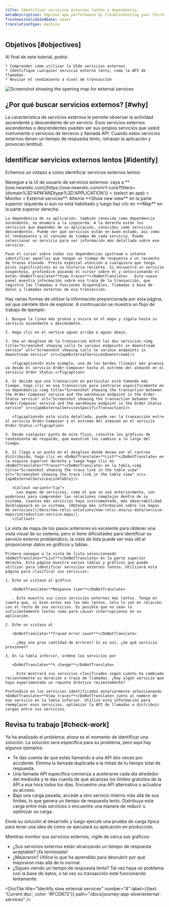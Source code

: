 ```yaml
---
title: Identificar servicios externos lentos y dependencia.
metaDescription: Improve app performance by troubleshooting your third party services with the New Relic external services UI.
freshnessValidatedDate: never
translationType: machine
---
```






## Objetivos [#objectives]

<SideBySide>
  <Side>
    Al final de este tutorial, podrá:

    * Comprender cómo utilizar la UIde servicios externos
    * Identifique cualquier servicio externo lento, como la API de llamadas.
    * Revisar el rendimiento a nivel de transacción
  </Side>

  <Side>
    <img
      title="Screenshot showing the opening map for external services"
      alt="Screenshot showing the opening map for external services"
      src={apmExternalServiceIntro}
      style={{ maxWidth: '50%' }}
    />
  </Side>
</SideBySide>

## ¿Por qué buscar servicios externos? [#why]

La característica de servicios externos le permite observar la actividad ascendente y descendente de un servicio. Esos servicios externos ascendentes o descendentes pueden ser sus propios servicios que usted instrumente o servicios de terceros y llamada API. Cuando estos servicios externos tienen un tiempo de respuesta lento, retrasan la aplicación y provocan lentitud.

## Identificar servicios externos lentos [#identify]

Echemos un vistazo a cómo identificar servicios externos lentos:

<Steps>
  <Step>
    Navegue a la UI de usuario de servicios externos: vaya a <DoNotTranslate>**[one.newrelic.com](https://one.newrelic.com/nr1-core?filters=(domain%3D'APM'ANDtype%3D'APPLICATION')) > (select an app) > Monitor > External services**</DoNotTranslate>. Alterna <DoNotTranslate>**Show new view**</DoNotTranslate> en la parte superior izquierda si aún no está habilitado y luego haz clic en <DoNotTranslate>**Map**</DoNotTranslate> en la parte superior derecha.

    La dependencia de su aplicación, también conocida como dependencia ascendente, se enumera a la izquierda. A la derecha están los servicios que dependen de su aplicación, conocidos como servicios descendentes. Puede ver qué servicios están en buen estado, así como el rendimiento y el consumo de tiempo de cada servicio. Puede seleccionar un servicio para ver información más detallada sobre ese servicio.

    Pase el cursor sobre todas sus dependencias upstream e intente identificar aquellas que tengan un tiempo de respuesta o un recuento de trazas elevado. Preste especial atención a cualquiera que tenga picos significativos en su historia reciente. Si encuentra un servicio sospechoso, profundice pasando el cursor sobre él y seleccionando el botón <DoNotTranslate>**View traces**</DoNotTranslate> . Este nuevo panel muestra información sobre esa traza de la transacción, que registra las llamadas a funciones disponibles, llamadas a base de datos y llamadas externas de esa transacción.
  </Step>

  <Step>
    Hay varias formas de utilizar la información proporcionada por esta página, así que siéntete libre de explorar. A continuación se muestra un flujo de trabajo de ejemplo:

    1. Busque la línea más gruesa y oscura en el mapa y sígala hasta su servicio ascendente o descendente.

    2. Haga clic en el vértice aguas arriba o aguas abajo.

    3. Vea un desglose de la transacción entre los dos servicios.<img title="Screenshot showing calls to various endpoints in downstream service" alt="Screenshot showing calls to various endpoints in downstream service" src={apmExternalServicesDownstream}/>

       <figcaption>En este ejemplo, uno de los bordes (líneas) más gruesos va desde el servicio Order-Composer hasta el extremo del almacén en el servicio Order Status.</figcaption>

    4. Si decide que una transacción en particular está tomando más tiempo, haga clic en esa transacción para centrarse específicamente en su dependencia.<img title="Screenshot showing the transaction between the Order-Composer service and the warehouse endpoint in the Order-Status service" alt="Screenshot showing the transaction between the Order-Composer service and the warehouse endpoint in the Order-Status service" src={apmExternalServicesSpecificTransaction}/>

       <figcaption>En esta vista detallada, puede ver la transacción entre el servicio Order-Composer y el extremo del almacén en el servicio Order-Status.</figcaption>

    5. Desde cualquier punto de este flujo, consulte los gráficos de rendimiento de respaldo, que muestran los cambios a lo largo del tiempo.

    6. Si llega a un punto en el desglose donde desea ver el rastreo distribuido, haga clic en <DoNotTranslate>**List**</DoNotTranslate> en la esquina superior derecha y luego haga clic en <DoNotTranslate>**Traces**</DoNotTranslate> en la tabla.<img title="Screenshot showing the trace link in the table view" alt="Screenshot showing the trace link in the table view" src={apmExternalServicesLinkTable}/>

       <Callout variant="tip">
         Los mapas de servicios, como el que se usó anteriormente, son poderosos para comprender las relaciones complejas dentro de su sistema. Cuantos más servicios haya instrumentado, más observabilidad desbloqueará en su sistema. [Obtenga más información sobre los mapas de servicios](/docs/new-relic-solutions/new-relic-one/ui-data/service-maps/introduction-service-maps/).
       </Callout>
  </Step>

  <Step>
    La vista de mapa de los pasos anteriores es excelente para obtener una vista visual de su sistema, pero si tiene dificultades para identificar su servicio externo problemático, la vista de lista puede ser más útil al proporcionar datos en gráficos y tablas.

    Primero navegue a la vista de lista seleccionando <DoNotTranslate>**List**</DoNotTranslate> en la parte superior derecha. Esta página muestra varias tablas y gráficos que puede utilizar para identificar servicios externos lentos. Utilizará esta página para clasificar sus servicios:

    1. Eche un vistazo al gráfico

       <DoNotTranslate>**Response time**</DoNotTranslate>

       . Esto muestra sus cinco servicios externos más lentos. Tenga en cuenta que, si bien estos son los más lentos, solo lo son en relación con el resto de sus servicios. Es posible que no sean lo suficientemente lentos como para causar interrupciones en su aplicación.

    2. Eche un vistazo al

       <DoNotTranslate>**Traced error count**</DoNotTranslate>

       . ¿Hay una gran cantidad de errores? Si es así, ¿de qué servicio provienen?

    3. En la tabla inferior, ordene los servicios por

       <DoNotTranslate>**% change**</DoNotTranslate>

       . Esto mostrará sus servicios clasificados según cuánto ha cambiado recientemente su duración o traza de llamadas. ¿Hay algún servicio que haya experimentado un repunte drástico recientemente?

    Profundice en los servicios identificados anteriormente seleccionando <DoNotTranslate>**View traces**</DoNotTranslate> junto al nombre de ese servicio en la tabla inferior. Utilice esta información para reemplazar esos servicios, optimizar la API de llamadas o distribuir cargas entre sus servicios.
  </Step>
</Steps>

## Revisa tu trabajo [#check-work]

Ya ha analizado el problema; ahora es el momento de identificar una solución. La solución será específica para su problema, pero aquí hay algunos ejemplos:

* Te das cuenta de que estás llamando a una API dos veces por accidente. Elimina la llamada duplicada a la mitad de tu tiempo total de respuesta.
* Una llamada API específica comienza a acelerarse cada día alrededor del mediodía y te das cuenta de que alcanzas los límites gratuitos de la API a esa hora todos los días. Encuentre una API alternativa o actualice su acceso.
* Bajo una carga pesada, accede a otro servicio interno más allá de sus límites, lo que genera un tiempo de respuesta lento. Distribuya esta carga entre más servicios o encuentre una manera de reducir u optimizar su carga.

Envíe su solución al desarrollo y luego ejecute una prueba de carga típica para tener una idea de cómo se ejecutará su aplicación en producción.

Mientras monitor sus servicios externos, vigile de cerca sus gráficos:

* ¿Sus servicios externos están alcanzando un tiempo de respuesta aceptable? ¡Ya terminaste!
* ¿Mejoraron? Utilice lo que ha aprendido para descubrir por qué mejoraron más allá de lo normal.
* ¿Sigues viendo un tiempo de respuesta lento? Tal vez haya un problema con la base de datos, o tal vez su transacción esté funcionando lentamente:

<DocTiles numbered>
  <DocTile
    title="Prepare to triage your application"
    path="/docs/journey-app-slow/root-causes"
  />

  <DocTile
    title="Identify problematic transactions"
    path="/docs/journey-app-slow/problematic-transactions"
  />
</DocTiles>

<DocTiles>
  <DocTile
    title="Identify slow database queries"
    number="3"
    path="/docs/journey-app-slow/slow-database-queries"
  />

  <DocTile
    title="Identify slow external services"
    number="4"
    label={{text: 'Current doc', color: '#FCD672'}}
    path="/docs/journey-app-slow/external-services"
  />

  <DocTile
    title="Create performance benchmarks"
    number="5"
    path="/docs/journey-app-slow/create-benchmarks/"
  />
</DocTiles>